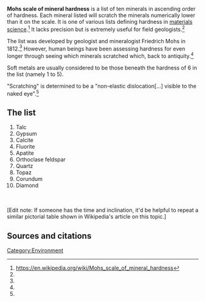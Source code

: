 '''Mohs scale of mineral hardness''' is a list of ten minerals in ascending order of hardness. Each mineral listed will scratch the minerals numerically lower than it on the scale. It is one of various lists defining hardness in [[materials science]].<ref name="wp">https://en.wikipedia.org/wiki/Mohs_scale_of_mineral_hardness</ref> It lacks precision but is extremely useful for field geologists.<ref name="wp" />

The list was developed by geologist and mineralogist Friedrich Mohs in 1812.<ref name="wp" /> However, human beings have been assessing hardness for even longer through seeing which minerals scratched which, back to antiquity.<ref name="wp" />

Soft metals are usually considered to be those beneath the hardness of 6 in the list (namely 1 to 5).

"Scratching" is determined to be a "non-elastic dislocation[...] visible to the naked eye".<ref name="wp" />

== The list ==
#Talc
#Gypsum
#Calcite
#Fluorite
#Apatite
#Orthoclase feldspar
#Quartz
#Topaz
#Corundum
#Diamond

<br><br>

[Edit note: If someone has the time and inclination, it'd be helpful to repeat a similar pictorial table shown in Wikipedia's article on this topic.]


== Sources and citations ==
{{reflist}}


[[Category:Environment]]